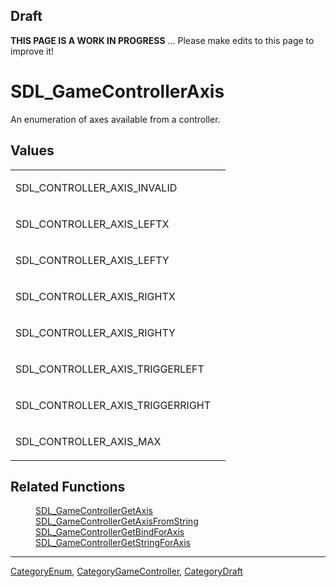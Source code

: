 == Draft ==

'''THIS PAGE IS A WORK IN PROGRESS''' ... Please make edits to this page to improve it!


<!-- #*^*^*^*^*See https://wiki.libsdl.org/SGEnumerations for details on editing this page*^*^*^*^* -->


= SDL_GameControllerAxis =
An enumeration of axes available from a controller.




== Values ==
{|
|SDL_CONTROLLER_AXIS_INVALID      
| 
|-
|SDL_CONTROLLER_AXIS_LEFTX        
| 
|-
|SDL_CONTROLLER_AXIS_LEFTY        
| 
|-
|SDL_CONTROLLER_AXIS_RIGHTX       
| 
|-
|SDL_CONTROLLER_AXIS_RIGHTY       
| 
|-
|SDL_CONTROLLER_AXIS_TRIGGERLEFT  
| 
|-
|SDL_CONTROLLER_AXIS_TRIGGERRIGHT 
| 
|-
|SDL_CONTROLLER_AXIS_MAX          
| 
|}

<!-- #Fill in the above table per the Style Guide, then delete this comment. -->



== Related Functions ==
:[[SDL_GameControllerGetAxis]]
:[[SDL_GameControllerGetAxisFromString]]
:[[SDL_GameControllerGetBindForAxis]]
:[[SDL_GameControllerGetStringForAxis]]
<!-- #Remove this section if empty -->

----
[[CategoryEnum]], [[CategoryGameController]], [[CategoryDraft]]
<!-- #See the Style Guide for instructions on editing the footer. -->
